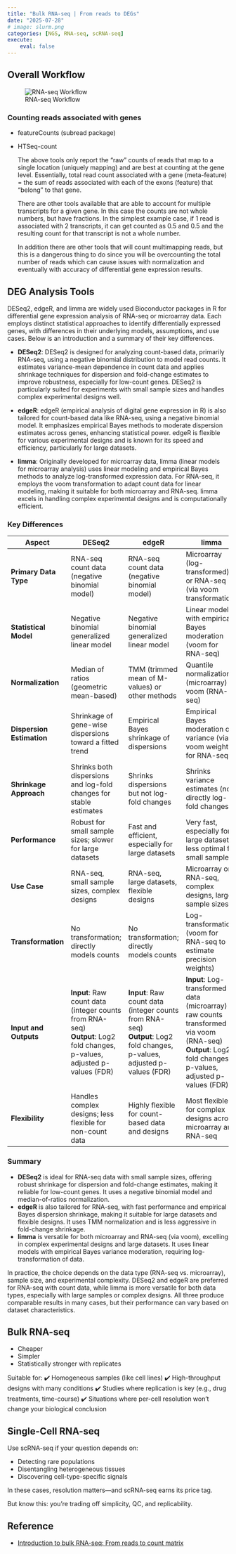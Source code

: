 ```yaml
---
title: "Bulk RNA-seq | From reads to DEGs"
date: "2025-07-28"
# image: slurm.png
categories: [NGS, RNA-seq, scRNA-seq]
execute:
    eval: false
---
```


## Overall Workflow
![RNA-seq Workflow](counts-workflow.png)

### Counting reads associated with genes
- featureCounts (subread package)
- HTSeq-count


    The above tools only report the “raw” counts of reads that map to a single location (uniquely mapping) and are best at counting at the gene level. Essentially, total read count associated with a gene (meta-feature) = the sum of reads associated with each of the exons (feature) that “belong” to that gene.

    There are other tools available that are able to account for multiple transcripts for a given gene. In this case the counts are not whole numbers, but have fractions. In the simplest example case, if 1 read is associated with 2 transcripts, it can get counted as 0.5 and 0.5 and the resulting count for that transcript is not a whole number.

    In addition there are other tools that will count multimapping reads, but this is a dangerous thing to do since you will be overcounting the total number of reads which can cause issues with normalization and eventually with accuracy of differential gene expression results.


## DEG Analysis Tools

DESeq2, edgeR, and limma are widely used Bioconductor packages in R for differential gene expression analysis of RNA-seq or microarray data. Each employs distinct statistical approaches to identify differentially expressed genes, with differences in their underlying models, assumptions, and use cases. Below is an introduction and a summary of their key differences.

- **DESeq2**: DESeq2 is designed for analyzing count-based data, primarily RNA-seq, using a negative binomial distribution to model read counts. It estimates variance-mean dependence in count data and applies shrinkage techniques for dispersion and fold-change estimates to improve robustness, especially for low-count genes. DESeq2 is particularly suited for experiments with small sample sizes and handles complex experimental designs well.

- **edgeR**: edgeR (empirical analysis of digital gene expression in R) is also tailored for count-based data like RNA-seq, using a negative binomial model. It emphasizes empirical Bayes methods to moderate dispersion estimates across genes, enhancing statistical power. edgeR is flexible for various experimental designs and is known for its speed and efficiency, particularly for large datasets.

- **limma**: Originally developed for microarray data, limma (linear models for microarray analysis) uses linear modeling and empirical Bayes methods to analyze log-transformed expression data. For RNA-seq, it employs the voom transformation to adapt count data for linear modeling, making it suitable for both microarray and RNA-seq. limma excels in handling complex experimental designs and is computationally efficient.

### Key Differences

| **Aspect**              | **DESeq2**                                                                 | **edgeR**                                                                 | **limma**                                                                 |
|-------------------------|---------------------------------------------------------------------------|---------------------------------------------------------------------------|---------------------------------------------------------------------------|
| **Primary Data Type**   | RNA-seq count data (negative binomial model)                              | RNA-seq count data (negative binomial model)                              | Microarray (log-transformed) or RNA-seq (via voom transformation)          |
| **Statistical Model**   | Negative binomial generalized linear model                                | Negative binomial generalized linear model                                | Linear model with empirical Bayes moderation (voom for RNA-seq)           |
| **Normalization**       | Median of ratios (geometric mean-based)                                  | TMM (trimmed mean of M-values) or other methods                          | Quantile normalization (microarray) or voom (RNA-seq)                     |
| **Dispersion Estimation**| Shrinkage of gene-wise dispersions toward a fitted trend                  | Empirical Bayes shrinkage of dispersions                                  | Empirical Bayes moderation of variance (via voom weights for RNA-seq)     |
| **Shrinkage Approach**  | Shrinks both dispersions and log-fold changes for stable estimates        | Shrinks dispersions but not log-fold changes                              | Shrinks variance estimates (not directly log-fold changes)                |
| **Performance**         | Robust for small sample sizes; slower for large datasets                  | Fast and efficient, especially for large datasets                        | Very fast, especially for large datasets; less optimal for small samples   |
| **Use Case**            | RNA-seq, small sample sizes, complex designs                             | RNA-seq, large datasets, flexible designs                                | Microarray or RNA-seq, complex designs, large sample sizes                |
| **Transformation**      | No transformation; directly models counts                                | No transformation; directly models counts                                | Log-transformation (voom for RNA-seq to estimate precision weights)        |
| **Input and Outputs**   | **Input**: Raw count data (integer counts from RNA-seq) <br> **Output**: Log2 fold changes, p-values, adjusted p-values (FDR) | **Input**: Raw count data (integer counts from RNA-seq) <br> **Output**: Log2 fold changes, p-values, adjusted p-values (FDR) | **Input**: Log-transformed data (microarray) or raw counts transformed via voom (RNA-seq) <br> **Output**: Log2 fold changes, p-values, adjusted p-values (FDR) |
| **Flexibility**         | Handles complex designs; less flexible for non-count data                 | Highly flexible for count-based data and designs                         | Most flexible for complex designs across microarray and RNA-seq           |

### Summary
- **DESeq2** is ideal for RNA-seq data with small sample sizes, offering robust shrinkage for dispersion and fold-change estimates, making it reliable for low-count genes. It uses a negative binomial model and median-of-ratios normalization.
- **edgeR** is also tailored for RNA-seq, with fast performance and empirical Bayes dispersion shrinkage, making it suitable for large datasets and flexible designs. It uses TMM normalization and is less aggressive in fold-change shrinkage.
- **limma** is versatile for both microarray and RNA-seq (via voom), excelling in complex experimental designs and large datasets. It uses linear models with empirical Bayes variance moderation, requiring log-transformation of data.

In practice, the choice depends on the data type (RNA-seq vs. microarray), sample size, and experimental complexity. DESeq2 and edgeR are preferred for RNA-seq with count data, while limma is more versatile for both data types, especially with large samples or complex designs. All three produce comparable results in many cases, but their performance can vary based on dataset characteristics.

## Bulk RNA-seq

- Cheaper
- Simpler
- Statistically stronger with replicates

Suitable for:
✔️ Homogeneous samples (like cell lines)
✔️ High-throughput designs with many conditions
✔️ Studies where replication is key (e.g., drug treatments, time-course)
✔️ Situations where per-cell resolution won’t change your biological conclusion

## Single-Cell RNA-seq
Use scRNA-seq if your question depends on:

- Detecting rare populations
- Disentangling heterogeneous tissues
- Discovering cell-type-specific signals

In these cases, resolution matters—and scRNA-seq earns its price tag.

But know this: you’re trading off simplicity, QC, and replicability.


## Reference

- [Introduction to bulk RNA-seq: From reads to count matrix](https://hbctraining.github.io/Intro-to-bulk-RNAseq/schedule/links-to-lessons.html)
